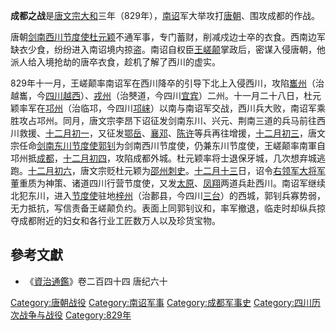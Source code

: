 '''成都之战'''是[[唐文宗|唐文宗]][[大和_(唐朝)|大和]]三年（829年），[[南诏|南诏]]军大举攻打[[唐朝|唐朝]]、围攻成都的作战。

唐朝[[剑南西川节度使|剑南西川节度使]][[杜元颖|杜元颖]]不通军事，专门蓄财，削减戍边士卒的衣食。西南边军缺衣少食，纷纷进入南诏境内掠盗。南诏自权臣[[王嵯颠|王嵯颠]]掌政后，密谋入侵唐朝，他派人给入境抢劫的唐卒衣食，趁机了解了西川的虚实。

829年十一月，王嵯颠率南诏军在西川降卒的引导下北上入侵西川，攻陷[[巂州|巂州]]（治越巂，今[[四川|四川]][[越西|越西]]）、[[戎州|戎州]]（治僰道，今四川[[宜宾|宜宾]]）二州。十一月二十八日，杜元颖率军在[[邛州|邛州]]（治临邛，今四川[[邛崃市|邛崃]]）以南与南诏军交战，西川兵大败，南诏军乘胜攻占邛州。同月，唐文宗李昂下诏征发剑南东川、兴元、荆南三道的兵马前往西川救援、[[十二月初一|十二月初一]]，又征发[[鄂岳|鄂岳]]、[[山南东道节度使|襄邓]]、[[忠武军节度使|陈许]]等兵再往增援，[[十二月初三|十二月初三]]，唐文宗任命[[剑南东川节度使|剑南东川节度使]][[郭钊|郭钊]]为剑南西川节度使，仍兼东川节度使，王嵯颠率南軍自邛州抵[[成都|成都]]，[[十二月初四|十二月初四]]，攻陷成都外城。杜元颖率将士退保牙城，几次想弃城逃跑。[[十二月初六|十二月初六]]，唐文宗贬杜元颖为[[邵州|邵州]][[刺史|刺史]]。[[十二月十三|十二月十三]]日，诏令[[右领军大将军|右领军大将军]]董重质为神策、诸道四川行营节度使，又发[[河东节度使|太原]]、[[凤翔节度使|凤翔]]两道兵赴西川。南诏军继续北犯东川，进入[[节度使|节度使]]驻地[[梓州|梓州]]（治郪县，今四川[[三台|三台]]）的西城，郭钊兵寡势弱，无力抵抗，写信责备王嵯颠负约。表面上同郭钊议和，率军撤退，临走时却纵兵掠夺成都附近的妇女和各行业工匠数万人以及珍货宝物。

==參考文獻==
*《[[資治通鑑|資治通鑑]]》卷二百四十四 唐纪六十

{{DEFAULTSORT:C}}
[[Category:唐朝战役|Category:唐朝战役]]
[[Category:南诏军事|Category:南诏军事]]
[[Category:成都军事史|Category:成都军事史]]
[[Category:四川历次战争与战役|Category:四川历次战争与战役]]
[[Category:829年|Category:829年]]